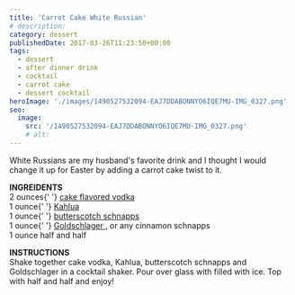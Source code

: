 ```yaml
---
title: 'Carrot Cake White Russian'
# description:
category: dessert
publishedDate: 2017-03-26T11:23:50+00:00
tags:
  - dessert
  - after dinner drink
  - cocktail
  - carrot cake
  - dessert cocktail
heroImage: './images/1490527532094-EAJ7DDABONNYO6IQE7MU-IMG_0327.png'
seo:
  image:
    src: '/1490527532094-EAJ7DDABONNYO6IQE7MU-IMG_0327.png'
    # alt:
---
```



<div class="sqs-html-content">
	<p>
		White Russians are my husband's favorite drink and I thought I would change
		it up for Easter by adding a carrot cake twist to it.
	</p>
</div>
<div
	class="image-block-outer-wrapper layout-caption-hidden design-layout-inline"
	data-test="image-block-inline-outer-wrapper"
>
	<figure class="sqs-block-image-figure intrinsic">
		<div
			class="image-block-wrapper"
			data-animation-role="image"
			data-animation-override=""
		>
			<div class="sqs-image-shape-container-element has-aspect-ratio">
				<Picture
					src={ContentImage1}
					alt="Carrot Cake White Russian | Sarah Makes Stuff"
				></Picture>
			</div>
		</div>
	</figure>
</div>
<div
	class="image-block-outer-wrapper layout-caption-hidden design-layout-inline"
	data-test="image-block-inline-outer-wrapper"
>
	<figure class="sqs-block-image-figure intrinsic">
		<div
			class="image-block-wrapper"
			data-animation-role="image"
			data-animation-override=""
		>
			<div class="sqs-image-shape-container-element has-aspect-ratio">
				<Picture
					src={ContentImage2}
					alt="Carrot Cake White Russian | Sarah Makes Stuff"
				></Picture>
			</div>
		</div>
	</figure>
</div>
<div
	class="image-block-outer-wrapper layout-caption-hidden design-layout-inline"
	data-test="image-block-inline-outer-wrapper"
>
	<figure class="sqs-block-image-figure intrinsic">
		<div
			class="image-block-wrapper"
			data-animation-role="image"
			data-animation-override=""
		>
			<div class="sqs-image-shape-container-element has-aspect-ratio">
				<Picture
					src={ContentImage3}
					alt="Carrot Cake White Russian | Sarah Makes Stuff"
				></Picture>
			</div>
		</div>
	</figure>
</div>
<div class="sqs-html-content">
	<p>
		<strong>INGREIDENTS</strong>
		<br />2 ounces{' '}
		<a
			target="_blank"
			href="http://www.binnys.com/spirits/Three_Olives_Cake_Vodka_36878.html"
		>
			cake flavored vodka
		</a>
		<br />1 ounce{' '}
		<a
			target="_blank"
			href="http://www.binnys.com/spirits/Kahlua_Coffee_Liqueur_113511.html"
		>
			Kahlua
		</a>
		<br />1 ounce{' '}
		<a
			target="_blank"
			href="http://www.binnys.com/spirits/Dr_McGillicuddys_Butterscotch_Schnapps_Liqueur_79244.html"
		>
			butterscotch schnapps
		</a>
		<br />1 ounce{' '}
		<a
			target="_blank"
			href="http://www.binnys.com/spirits/Goldschlager_Cinnamon_Schnapps_112691.html"
		>
			Goldschlager
		</a>
		, or any cinnamon schnapps
		<br />1 ounce half and half
	</p>
	<p>
		<strong>INSTRUCTIONS</strong>
		<br />
		Shake together cake vodka, Kahlua, butterscotch schnapps and Goldschlager in
		a cocktail shaker. Pour over glass with filled with ice. Top with half and
		half and enjoy!
	</p>
</div>
